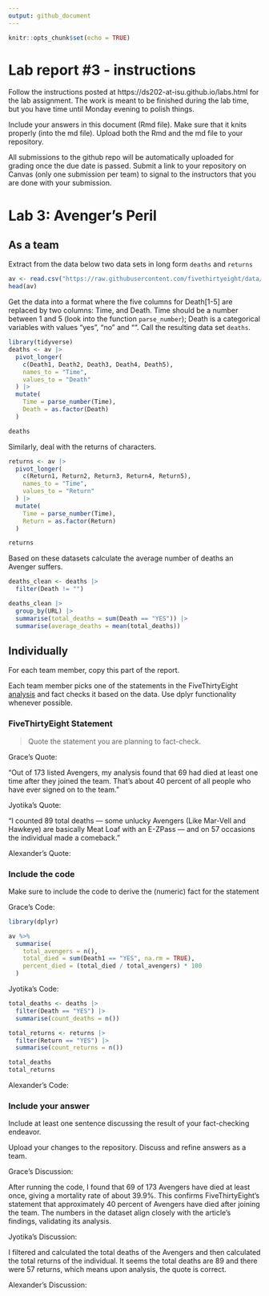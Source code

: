 ```yaml
---
output: github_document
---
```


<!-- README.md is generated from README.Rmd. Please edit the README.Rmd file -->


```r
knitr::opts_chunk$set(echo = TRUE)
```

# Lab report #3 - instructions

Follow the instructions posted at https://ds202-at-isu.github.io/labs.html for the lab assignment. The work is meant to be finished during the lab time, but you have time until Monday evening to polish things.

Include your answers in this document (Rmd file). Make sure that it knits properly (into the md file). Upload both the Rmd and the md file to your repository.  

All submissions to the github repo will be automatically uploaded for grading once the due date is passed.
Submit a link to your repository on Canvas (only one submission per team) to signal to the instructors that you are done with your submission.

# Lab 3: Avenger's Peril

## As a team

Extract from the data below two data sets in long form `deaths` and `returns`

```r
av <- read.csv("https://raw.githubusercontent.com/fivethirtyeight/data/master/avengers/avengers.csv", stringsAsFactors = FALSE)
head(av)
```

Get the data into a format where the five columns for Death[1-5] are replaced by two columns: Time, and Death. Time should be a number between 1 and 5 (look into the function `parse_number`); Death is a categorical variables with values "yes", "no" and "". Call the resulting data set `deaths`. 

```r
library(tidyverse)
deaths <- av |>
  pivot_longer(
    c(Death1, Death2, Death3, Death4, Death5),
    names_to = "Time",
    values_to = "Death"
  ) |>
  mutate(
    Time = parse_number(Time),
    Death = as.factor(Death)
  )

deaths
```

Similarly, deal with the returns of characters.
```r
returns <- av |>
  pivot_longer(
    c(Return1, Return2, Return3, Return4, Return5),
    names_to = "Time",
    values_to = "Return"
  ) |>
  mutate(
    Time = parse_number(Time),
    Return = as.factor(Return)
  )

returns
```

Based on these datasets calculate the average number of deaths an Avenger suffers. 
```r
deaths_clean <- deaths |> 
  filter(Death != "")

deaths_clean |> 
  group_by(URL) |> 
  summarise(total_deaths = sum(Death == "YES")) |>
  summarise(average_deaths = mean(total_deaths))
```

## Individually

For each team member, copy this part of the report. 

Each team member picks one of the statements in the FiveThirtyEight [analysis](https://fivethirtyeight.com/features/avengers-death-comics-age-of-ultron/) and fact checks it based on the data. Use dplyr functionality whenever possible.

### FiveThirtyEight Statement

> Quote the statement you are planning to fact-check.

Grace's Quote:

“Out of 173 listed Avengers, my analysis found that 69 had died at least one time after they joined the team. That’s about 40 percent of all people who have ever signed on to the team.”

Jyotika's Quote:

"I counted 89 total deaths — some unlucky Avengers (Like Mar-Vell and Hawkeye) are basically Meat Loaf with an E-ZPass — and on 57 occasions the individual made a comeback."


Alexander's Quote:

### Include the code

Make sure to include the code to derive the (numeric) fact for the statement

Grace's Code: 


```r
library(dplyr)

av %>%
  summarise(
    total_avengers = n(),
    total_died = sum(Death1 == "YES", na.rm = TRUE),
    percent_died = (total_died / total_avengers) * 100
  )

```


Jyotika's Code:
```r
total_deaths <- deaths |> 
  filter(Death == "YES") |> 
  summarise(count_deaths = n())

total_returns <- returns |> 
  filter(Return == "YES") |> 
  summarise(count_returns = n())

total_deaths
total_returns
```

Alexander's Code:

### Include your answer

Include at least one sentence discussing the result of your fact-checking endeavor.

Upload your changes to the repository. Discuss and refine answers as a team.

Grace's Discussion: 

After running the code, I found that 69 of 173 Avengers have died at least once, giving a mortality rate of about 39.9%. This confirms FiveThirtyEight’s statement that approximately 40 percent of Avengers have died after joining the team. The numbers in the dataset align closely with the article’s findings, validating its analysis.

Jyotika's Discussion: 

I filtered and calculated the total deaths of the Avengers and then calculated the total returns of the individual. It seems the total deaths are 89 and there were 57 returns, which means upon analysis, the quote is correct.

Alexander's Discussion:


